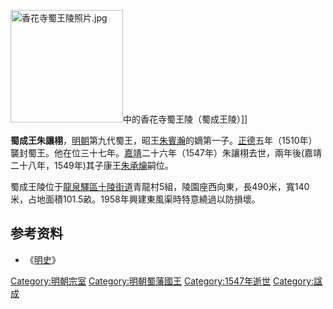 [[File:香花寺蜀王陵照片.jpg|180px]]中的香花寺蜀王陵（蜀成王陵）]]

'''蜀成王朱讓栩'''{{BD|1500年||1547年|catIdx=Z}}，[[明朝|明朝]]第九代蜀王，昭王[[朱賓瀚|朱賓瀚]]的嫡第一子。[[正德_(明朝)|正德]]五年（1510年）襲封蜀王。他在位三十七年。[[嘉靖|嘉靖]]二十六年（1547年）朱讓栩去世，兩年後(嘉靖二十八年，1549年)其子康王[[朱承爚|朱承爚]]嗣位。

蜀成王陵位于[[龍泉驛區|龍泉驛區]][[十陵街道|十陵街道]]青龍村5組，陵園座西向東，長490米，寬140米，占地面積101.5畝。1958年興建東風渠時特意繞過以防損壞。

{{s-start}}
{{s-bef|before=父昭王[[朱賓瀚|朱賓瀚]]}}
{{s-ttl|title=[[明朝藩王列表_(蜀王系)|明蜀國國王]]|years=1510年－1547年}}
{{s-after|子康王[[朱承爚|朱承爚]]}}
{{end}}

==参考资料==
*《[[明史|明史]]》

[[Category:明朝宗室|Category:明朝宗室]]
[[Category:明朝蜀藩國王|Category:明朝蜀藩國王]]
[[Category:1547年逝世|Category:1547年逝世]]
[[Category:諡成|Category:諡成]]
{{明朝人物小作品}}